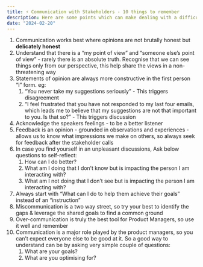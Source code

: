 ```yaml
---
title: ⚡ Communication with Stakeholders - 10 things to remember
description: Here are some points which can make dealing with a difficult stakeholder communication a little bit easier, these points have generally helped me stay on track and lead the communication with greater empathy towards my stakeholders.
date: "2024-02-20"
---
```


1. Communication works best where opinions are not brutally honest but **delicately honest**
2. Understand that there is a “my point of view” and “someone else’s point of view” - rarely there is an absolute truth. Recognise that we can see things only from our perspective, this help share the views in a non-threatening way
3. Statements of opinion are always more constructive in the first person “I” form. eg:
    1. “You never take my suggestions seriously” - This triggers disagreement
    2. “I feel frustrated that you have not responded to my last four emails, which leads me to believe that my suggestions are not that important to you. Is that so?” - This triggers discussion
4. Acknowledge the speakers feelings - to be a better listener
5. Feedback is an opinion - grounded in observations and experiences - allows us to know what impressions we make on others, so always seek for feedback after the stakeholder calls
6. In case you find yourself in an unpleasant discussions, Ask below questions to self-reflect:
    1. How can I do better?
    2. What am I doing that I don’t know but is impacting the person I am interacting with?
    3. What am I not doing that I don’t see but is impacting the person I am interacting with?
7. Always start with “What can I do to help them achieve their goals” instead of an “instruction”
8. Miscommunication is a two way street, so try your best to identify the gaps & leverage the shared goals to find a common ground
9. Over-communication is truly the best tool for Product Managers, so use it well and remember
10. Communication is a major role played by the product managers, so you can’t expect everyone else to be good at it. So a good way to understand can be by asking very simple couple of questions:
    1. What are your goals?
    2. What are you optimising for?